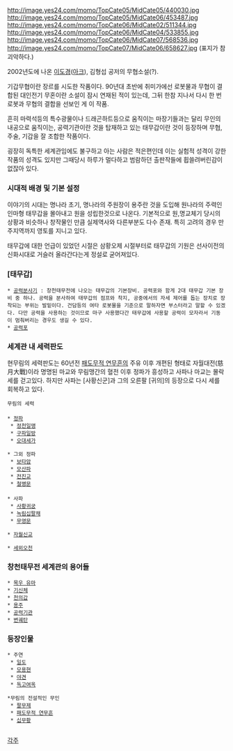 http://image.yes24.com/momo/TopCate05/MidCate05/440030.jpg http://image.yes24.com/momo/TopCate05/MidCate06/453487.jpg http://image.yes24.com/momo/TopCate06/MidCate02/511344.jpg http://image.yes24.com/momo/TopCate06/MidCate04/533855.jpg http://image.yes24.com/momo/TopCate06/MidCate07/568536.jpg http://image.yes24.com/momo/TopCate07/MidCate06/658627.jpg
(표지가 참 괴악하다.)

2002년도에 나온 [[이도경]]([[아크]]), 김형섭 공저의 무협소설(?).

기갑무협이란 장르를 시도한 작품이다. 90년대 초반에 취미가에선 로봇물과 무협이 결합된 대인전기 무혼이란 소설이 잠시 연재된 적이 있는데, 그뒤 한참 지나서 다시 한 번 로봇과 무협의 결합을 선보인 게 이 작품.

흔히 마력석등의 특수광물이나 드래곤하트등으로 움직이는 마장기들과는 달리 무인의 내공으로 움직이는, 공력기관이란 것을 탑재하고 있는 태무갑이란 것이 등장하며 무협, 주술, 기갑을 잘 조합한 작품이다.

굉장히 독특한 세계관임에도 불구하고 아는 사람은 적은편인데 이는 실험적 성격이 강한 작품의 성격도 있지만 그때당시 하루가 멀다하고 범람하던 출판작들에 휩쓸려버린감이 없잖아 있다.

=== 시대적 배경 및 기본 설정 ===
이야기의 시대는 명나라 초기, 명나라의 주원장이 용주란 것을 도입해 원나라의 주력인 인마형 태무갑을 몰아내고 원을 성립한것으로 나온다. 기본적으로 원,명교체기 당시의 상황과 비슷하나 창작물인 만큼 실제역사와 다른부분도 다수 존재.
특히 고려의 경우 만주지역까지 영토를 지니고 있다.

태무갑에 대한 언급이 있었던 시절은 삼황오제 시절부터로 태무갑의 기원은 선사이전의 신화시대로 거슬러 올라간다는게 정설로 굳어져있다.

=== [태무갑] ===
 * [[공력분사기]] : 창천태무전에 나오는 태무갑의 기본장비. 공력포와 함게 2대 태무갑 기본 장비 중 하나. 공력을 분사하여 태무갑의 점프와 착지, 공중에서의 자세 제어를 돕는 장치로 장착되는 부위는 발밑이다. 건담등의 여타 로봇물을 기준으로 말하자면 부스터라고 말할 수 있겠다. 다만 공력을 사용하는 것이므로 마구 사용했다간 태무갑에 사용할 공력이 모자라서 기동이 멈춰버리는 경우도 생길 수 있다.
 * [[공력포]]

=== 세계관 내 세력판도 ===
현무림의 세력판도는 60년전 [[패도무적 연무흔]]의 주유 이후 개편된 형태로 자월대전(慈月大戰)이라 명명된 마교와 무림맹간의 혈전 이후 정파가 흥성하고 사파나 마교는 몰락세를 걷고있다. 하지만 사파는 [사황신군]과 그의 오른팔 [귀의]의 등장으로 다시 세를 회복하고 있다.

 무림의 세력
 
 * [[정파]]
  * [[정천일맹]]
  * [[구파일방]]
  * [[오대세가]]
  
 * 그외 정파
  * [[보타암]]
  * [[모산파]]
  * [[전진교]]
  * [[철병문]]
 
 * 사파
  * [[사황귀궁]]
  * [[녹림십팔채]]
  * [[무영문]]

 * [[자월신교]]
  
 * [[세외오천]]

=== 창천태무전 세계관의 용어들 ===
 * [[목우 유마]]
 * [[기신체]]
 * [[천의갑]]
 * [[용주]]
 * [[공력기관]]
 * [[변궤탄]]

=== 등장인물 ===
 * 주연
  * [[일도]]
  * [[모용현]]
  * [[야견]]
  * [[독고여옥]]

 *무림의 전설적인 무인
  * [[팔무제]]
  * [[패도무적 연무흔]]
  * [[십무황]]
  

[[각주]]
